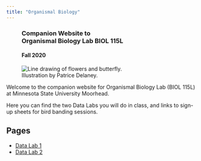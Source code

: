 ```yaml
---
title: "Organismal Biology"
---
```


<div class="well mx-auto" style="width: 600px;">
<figure class="figure text-right">
<h3 class="text-right">Companion Website&nbsp;to<br>Organismal Biology Lab BIOL 115L</h3>
<h4 class="text-left">Fall 2020</h4>
  <img src="images/lab_book_cover_2019.png" class="figure-img img-fluid rounded" alt="Line drawing of flowers and butterfly.">
  <figcaption class="figure-caption text-right">Illustration by Patrice Delaney.</figcaption>
</figure>
</div>

<p class="lead">Welcome to the companion website for Organismal Biology Lab (BIOL 115L) at 
Minnesota State University Moorhead.</p>

Here you can find the two Data Labs you will do in class, and links to sign-up sheets for bird banding sessions.

## Pages

- [Data Lab 1](lab1.html)
- [Data Lab 2](lab2.html)